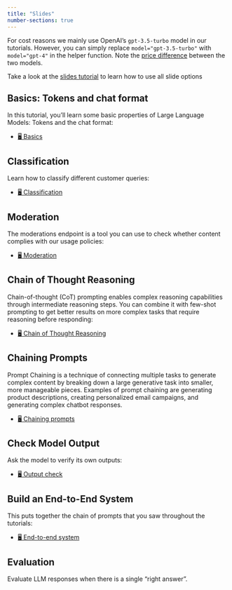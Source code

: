 ```yaml
---
title: "Slides"
number-sections: true
---
```


For cost reasons we mainly use OpenAI's `gpt-3.5-turbo` model in our tutorials. However, you can simply replace `model="gpt-3.5-turbo"` with `model="gpt-4"` in the helper function. Note the [price difference](https://openai.com/pricing) between the two models.

::: {.callout-note appearance="simple"}
Take a look at the [slides tutorial](https://kirenz.github.io/lab-toolkit/slides/slides.html#/title-slide) to learn how to use all slide options 

:::



## Basics: Tokens and chat format

In this tutorial, you'll learn some basic properties of Large Language Models: Tokens and the chat format:

- [🖥️ Basics](/slides/basics.qmd)

## Classification 

Learn how to classify different customer queries:

- [🖥️ Classification](/slides/classification.qmd)

## Moderation

The moderations endpoint is a tool you can use to check whether content complies with our usage policies:

- [🖥️ Moderation](/slides/moderation.qmd)

## Chain of Thought Reasoning

Chain-of-thought (CoT) prompting enables complex reasoning capabilities through intermediate reasoning steps. You can combine it with few-shot prompting to get better results on more complex tasks that require reasoning before responding:

- [🖥️ Chain of Thought Reasoning](/slides/reasoning.qmd)

## Chaining Prompts

Prompt Chaining is a technique of connecting multiple tasks to generate complex content by breaking down a large generative task into smaller, more manageable pieces. Examples of prompt chaining are generating product descriptions, creating personalized email campaigns, and generating complex chatbot responses.

- [🖥️ Chaining prompts](/slides/chaining.qmd)

## Check Model Output 

Ask the model to verify its own outputs:

- [🖥️ Output check](/slides/outputcheck.qmd)


## Build an End-to-End System

This puts together the chain of prompts that you saw throughout the tutorials:

- [🖥️ End-to-end system](/slides/system.qmd)


## Evaluation

Evaluate LLM responses when there is a single "right answer".

